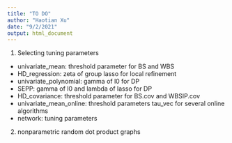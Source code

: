 ```yaml
---
title: "TO DO"
author: "Haotian Xu"
date: "9/2/2021"
output: html_document
---
```


1. Selecting tuning parameters
  + univariate_mean: threshold parameter for BS and WBS 
  + HD_regression: zeta of group lasso for local refinement
  + univariate_polynomial: gamma of l0 for DP
  + SEPP: gamma of l0 and lambda of lasso for DP
  + HD_covariance: threshold parameter for BS.cov and WBSIP.cov
  + univariate_mean_online: threshold parameters tau_vec for several online algorithms
  + network: tuning parameters

2. nonparametric random dot product graphs
